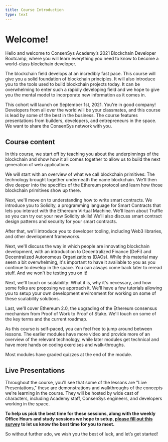 ```yaml
---
title: Course Introduction
type: text
---
```


# Welcome!

Hello and welcome to ConsenSys Academy’s 2021 Blockchain Developer Bootcamp, where you will learn everything you need to know to become a world-class blockchain developer.

The blockchain field develops at an incredibly fast pace. This course will give you a solid foundation of blockchain principles. It will also introduce you to the tools used to build blockchain projects today. It can be overwhelming to enter such a rapidly developing field and we hope to give you the mental model to incorporate new information as it comes in.

This cohort will launch on September 1st, 2021. You're in good company! Developers from all over the world will be your classmates, and this course is lead by some of the best in the business. The course features presentations from builders, developers, and entrepreneurs in the space. We want to share the ConsenSys network with you.

## Course content

In this course, we start off by teaching you about the underpinnings of the blockchain and show how it all comes together to allow us to build the next generation of web applications.

We will start with an overview of what we call blockchain primitives: The technology brought together underneath the name blockchain. We'll then dive deeper into the specifics of the Ethereum protocol and learn how those blockchain primitives show up there.

Next, we'll move on to understanding how to write smart contracts. We introduce you to Solidity, a programming language for Smart Contracts that lets you interact with the Ethereum Virtual Machine. We'll learn about Truffle so you can try out your new Solidity skills! We'll also discuss smart contract design patterns and security for your smart contracts.

After that, we'll introduce you to developer tooling, including Web3 libraries, and other development frameworks.

Next, we'll discuss the way in which people are innovating blockchain development, with an introduction to Decentralized Finance (DeFi) and Decentralized Autonomous Organizations (DAOs). While this material may seem a bit overwhelming, it's important to have it available to you as you continue to develop in the space. You can always come back later to reread stuff. And we won't be testing you on it!

Next, we'll touch on scalability: What it is, why it's necessary, and how some folks are proposing we approach it. We'll have a few tutorials allowing you to setup your own development environment for working on some of these scalability solutions.

Last, we'll cover Ethereum 2.0, the upgrading of the Ethereum consensus mechanism from Proof of Work to Proof of Stake. We'll touch on some of the key terms and the current roadmap.

As this course is self-paced, you can feel free to jump around between lessons. The earlier modules have more video and provide more of an overview of the relevant technology, while later modules get technical and have more hands on coding exercises and walk-throughs.

Most modules have graded quizzes at the end of the module.

## Live Presentations

Throughout the course, you'll see that some of the lessons are "Live Presentations," these are demonstrations and walkthroughs of the concepts we're learning in the course. They will be hosted by wide cast of characters, including Academy staff, ConsenSys engineers, and developers working in the space.

**To help us pick the best time for these sessions, along with the weekly Office Hours and study sessions we hope to setup, <a href="https://doodle.com/poll/z5nqdq25zube8tyt#calendar" target="_blank" rel="noopener noreferrer">please fill out this survey</a> to let us know the best time for you to meet.**

So without further ado, we wish you the best of luck, and let’s get started!
